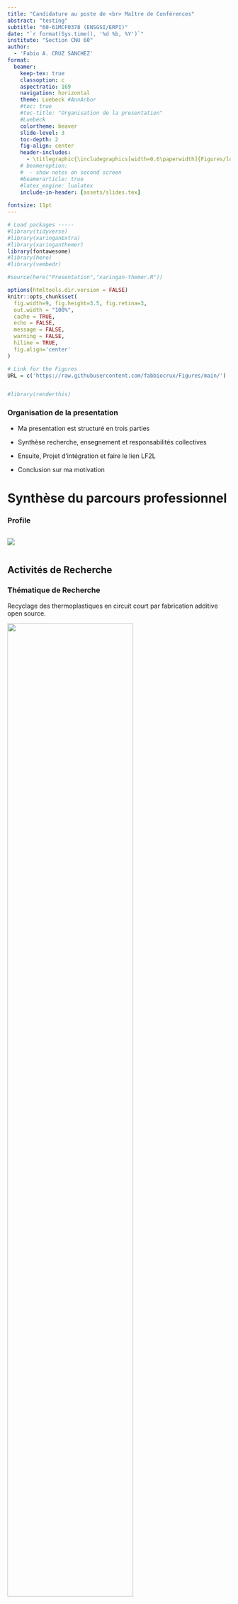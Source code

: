 ```yaml
---
title: "Candidature au poste de <br> Maître de Conférences"
abstract: "testing"
subtitle: "60-61MCF0378 (ENSGSI/ERPI)"  
date: "`r format(Sys.time(), '%d %b, %Y')`"
institute: "Section CNU 60"
author: 
  - 'Fabio A. CRUZ SANCHEZ'
format: 
  beamer: 
    keep-tex: true
    classoption: c
    aspectratio: 169
    navigation: horizontal
    theme: Luebeck #AnnArbor
    #toc: true
    #toc-title: "Organisation de la presentation"
    #Luebeck
    colortheme: beaver
    slide-level: 3
    toc-depth: 2
    fig-align: center
    header-includes:
      - \titlegraphic{\includegraphics[width=0.6\paperwidth]{Figures/logos/UL-ENSGSI-ERPI.png}}
    # beameroption: 
    #  - show notes on second screen
    #beamerarticle: true
    #latex_engine: lualatex
    include-in-header: [assets/slides.tex]
    
fontsize: 11pt  
---
```



```r
# Load packages -----
#library(tidyverse)
#library(xaringanExtra)
#library(xaringanthemer)
library(fontawesome)
#library(here)
#library(vembedr)

#source(here("Presentation","xaringan-themer.R"))

options(htmltools.dir.version = FALSE)
knitr::opts_chunk$set(
  fig.width=9, fig.height=3.5, fig.retina=3,
  out.width = "100%",
  cache = TRUE,
  echo = FALSE,
  message = FALSE, 
  warning = FALSE,
  hiline = TRUE,
  fig.align='center'
)

# Link for the Figures
URL = c('https://raw.githubusercontent.com/fabbiocrux/Figures/main/')


#library(renderthis)

```




### Organisation de la presentation {.plain}

\tableofcontents[hideallsubsections]


::: notes
- Ma presentation est structuré en trois parties

- Synthèse recherche, ensegnement et responsabilités collectives

- Ensuite, Projet d’intégration  et faire le lien LF2L

- Conclusion sur ma motivation


:::


# Synthèse du parcours professionnel

### Profile {.t}

\extrarowsep=-1.5pt
\begin{tabu} to \linewidth {>{\footnotesize}X[1,l]}
Fabio Cruz - 34 ans  \\
Ingénieur Mécanique | PhD en Génie des Systèmes Industriels \\
Qualifications CNU : 60 – 62 \\
Profil:  Génie Mécanique / Industriel\\
Langues: \includegraphics[width=50pt]{Figures/slides/Langues.jpg}


\end{tabu}




:::: {.columns}
::: {.column width="100%" align=center}
![](Figures/slides/Fabio-timeline-Parcours.jpg)
:::
::::





::: notes


:::


## Activités de Recherche 

### Thématique de Recherche {.t}
\small
Recyclage des thermoplastiques en circuit court par fabrication additive open source. 

![](Figures/slides/DRAM-01.png){width=75% fig-align="center"}

::: notes
:::


### Thématique de Recherche {.t}
\small
**Recyclage** des thermoplastiques en circuit court **par fabrication additive open source** 

![](Figures/slides/DRAM-02.png){width=75% fig-align="center"}


### Thématique de Recherche {.t}
\small
**Recyclage** des thermoplastiques en **circuit court par fabrication additive open source**

![](Figures/slides/DRAM-03.png){width=75% fig-align="center"}

### Thématique de Recherche {.t}
\small
**Recyclage des thermoplastiques en circuit court par fabrication additive open source** 

![](Figures/slides/DRAM-04.png){width=75% fig-align="center"}


### Thématique de Recherche {.t}
\small
**Recyclage des thermoplastiques en circuit court par fabrication additive open source** 

![](Figures/slides/DRAM-05.png){width=75% fig-align="center"}


### Thématique de Recherche {.t}

Recherche-action via un demonstrateur territorial en mode *living lab*.

![](Figures/INEDIT.jpg){width='70%' fig-align="center"}



### Bilan Production Scientifique

:::: {.columns}
::: {.column width="50%" align=top}
\scriptsize
**Quantitatif:**

- 9 articles ACL internationaux, 3 soumis  
- 6 conférences internationales 				
- 2 Chapiters soumis.
- 2 conférences nationales 
:::
::: {.column width="50%" align=top}
\scriptsize
**Scopus**: 

:::: {.columns}
::: {.column width="30%" align=top}
\scriptsize
- H6, 
- 11 Docs
- 449 Cit.
:::
::: {.column width="70%" align=top}
![](Figures/slides/Scopus.png)
:::
::::

:::
::::


. . .


\scriptsize

**Qualitatif:**

![](Figures/slides/Partners.png){width=80% fig-align="center"}



### Participation au montage et à la redaction des projets

![](Figures/slides/Fabio-timeline-Projects.jpg){width='90%' fig-align='center'}




## Activités d'Enseignement

### Synthèse des activités d’Enseignement

:::: {.columns}
::: {.column width="50%" align=center}
![](figures/fig-sankey-1.pdf)
:::

::: {.column width="50%" align=center}
\small
- Enseignements depuis 2017 : **387 h**

- **ENSGSI:** Pole Conception et Innovation
  - Module Recherche, Developpement et Innovation
  
- **IUT Charlemagne:** LP Animateur Facilitateur de Tiers-Lieux Éco-Responsables (AFTER)
  - Création de 2 modules 
:::
::::


### Module de Formation Mis en oeuvre {.t}

**CI15 Recherche, Developpement et Innovation** \hfill (2017 - ...)

:::: {.columns}
::: {.column width="50%" align=center}

\scriptsize

- Faire le lien entre la **démarche scientifique et leur sujet de stage!**, pour qu'ils deviennent force de proposition en s'appuyant sur la recherche. 

:::
::: {.column width="50%" align=center}
\scriptsize
- Niveau BAC+5: ENSGSI 3AI, Master M2 IDEAS & IUVTT
:::
::::

![](figures/slides/Ensegnement-CI15.jpg)

:::: {.columns}
::: {.column width="50%" align=top}

\footnotesize

- **Support Numérique Pédagogique**

![](figures/slides/CI15-web.png){width=100px fig-align='center'}

https://ci15.netlify.app/

:::
::: {.column width="50%" align=top}
\footnotesize

- **Sciences de données $\rightarrow$ Réproductibilité**

![](figures/slides/Rlogo.png){width=120px fig-align='center'}

:::
::::






### Recherche $\rightarrow$ Pédagogie: Modules LP AFTER



\scriptsize

- Maîtriser et s’approprier les notions clés du recyclage
- Impliquer les étudiants dans une démarche de construction pédagogique


![](figures/slides/Ensegnement-AFTER.jpg){width=90%}

\normalsize


## responsabilités collectives et Valorisation


#### Vie du Laboratoire

\scriptsize

- Support au LF2L | Labelisation
- GT Numerique
- Montage de projets de recherche (EU, Nationaux)
- Reseaux: GRD MACS - Soutenabilité | DfAM (UK)

#### Vie de l'Ecole

\scriptsize

- Animation de séances de prototypage
- Journées Portes Ouvertes 
- 'Coup de Coeur' de **Trophées francophones des Campus Responsables 2023** - Utopies - Min. Trans. Ecol / Ens. Sup. et Rech.

#### Vulgarisation scientifique

\scriptsize
- Gagnant à la finale régionale de «*Ma thèse en 180 secondes*» 
- Foire internationale de Nancy - Green Fablab depuis 2018
- Conferences grand public au LF2L




# Proposition d'intégration
## l'ENSGSI et l'ERPI {.t}



:::: {.columns}
::: {.column width="50%" align=top}
Ma proposition pour l'ENSGSI:
\vspace{1cm}

**Génie de l'Innovation Soutenable  et Responsable**
<!-- - Ingénieurs généralistes multi-sectorielles. -->

<!-- - Génie industriel $\rightarrow$ Ingénierie de l’Innovation. -->

<!-- - Envergure internationale -->

:::
::: {.column width="50%" align=top }
 
Ma proposition pour l'ERPI:

\vspace{1cm}
**Mieux comprendre les systèmes socio-techniques de recyclage distribuée en milieu urbain supportes par l'Open hardware**


\vfill
:::
::::
\large



\normalsize 

## Projet de Recherche {.t}

:::: {.columns}
::: {.column width="60%" }

![](Figures/slides/ERC.png){width=80% fig-align='center'}
:::

::: {.column width="40%"  }

![](Figures/slides/Projet-ERPI.png)

:::
::::




:::notes
- Thèmes de recherche:
  - Aide à la conception en amont
  - Acceptabilité du produit, du processus et de la filière

* Nouveaux démonstrateurs et protocoles expérimentaux Open Source

* Recherche fondamental vers Recherche-action en mode Living Lab

* (E)valuation Multi-acteurs et Multi-echelle

:::


### Projet de Recherche {.t}

:::: {.columns}
::: {.column width="60%" }

![](Figures/slides/ERC.png){width=80% fig-align='center'}



\footnotesize

1. Plastiques
  - Projet ANR 'Green Local 3D' - \tiny (2022-2026 | k€ 476)
  - \tiny LRGP | INSA Lyon | LGI CentraleSupélec
  
2. WEEE
  - Projet LUE WEEEMET  - \tiny (2022-2024 | k€ 149)
  - \tiny GeoRessources

:::

::: {.column width="40%"  }

![](Figures/slides/Projet-ERPI.png)

:::
::::



## Projet Pedagogique
### Ma vision de la pédagogique 


Développer des les conditions pour que l’élève :

- S’approprie et matérialise les connaissances en faisant par lui-même.

- Développer des situations pédagogiques en mode *agile* et *active* en lien avec l'Open hardware et des communautés externes.

- Faire le lien entre les enjeux sociétaux du développement durable et le parcours Ingénieur au niveau de la formation et de l'intégration professionnelle.



### Proposition d'Integration

![](Figures/slides/Ensegnement-Integration-01.jpg)


### Proposition d'Integration

![](Figures/slides/Ensegnement-Integration-02.jpg)


### Proposition d'Integration

![](Figures/slides/Ensegnement-Integration-03.jpg)


REC:

- **C7**:  Promouvoir et mettre en oeuvre les principes de développement durable et de la responsabilité sociétale



# Conclusion

Mon apport pour :

- **la Recherche**

  - Apporter mes competences pour une plus grande compréhension des **leviers socio-techniques** vers la soutenabilité de l'industrie.
 

- **la Pédagogie**

  - Valoriser la connaissance scientifique au travers de l'expérimentation au service du développement durable par l'Innovation.

- **le Collectif**

  - Participer aux projets industriels et pédagogiques, la vie de l’école et du laboratoire.
  - « Zéro Déchet » et Comité DDRS


### Merci beaucoup de votre attention


#### A disposition pour vos questions. 



### Example en cours: TP Age du Faire et du DIY \hfill 2AP ENSGSI

Transfer projeT EU H2020 INEDIT - Dec 2022.

:::: {.columns}
::: {.column width="60%" }



**Idéation via VR:** 

![](Figures/slides/Age-faire.jpg){width=50% fig-align='center'}

\tiny Outil developpé par l'Arts et Métiers - Laval
:::

::: {.column width="40%"  }

**Matérialisation récyclé:**

![](Figures/slides/Age-faire-1.png){width=100% fig-align='center'}
 

:::
::::


